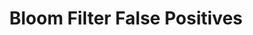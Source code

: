 ---
id: "q_ds17"
questionType: "MULTIPLE_CHOICE"
title: "Bloom Filter False Positives"
description: "What is a key limitation of Bloom filters?"
difficulty: "HARD"
category: "Data Structures"
options:
  - "They use too much memory"
  - "They allow false negatives"
  - "They allow false positives"
  - "They are slow to query"
correctAnswer: 2
---